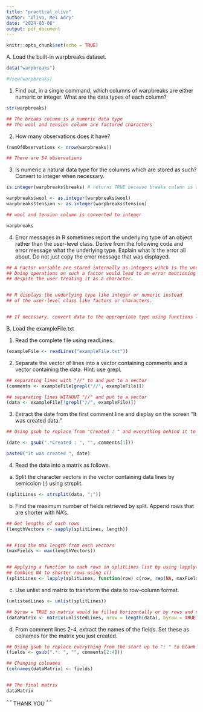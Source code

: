 ```yaml
---
title: "practical_olivo"
author: "Olivo, Mel Adry"
date: "2024-03-06"
output: pdf_document
---
```


```r
knitr::opts_chunk$set(echo = TRUE)
```

A. Load the built-in warpbreaks dataset.

```r

data("warpbreaks")

#View(warpbreaks)

```

1. Find out, in a single command, which columns of warpbreaks are either numeric or integer. 
What are the data types of each column?

```r

str(warpbreaks)

## The breaks column is a numeric data type
## The wool and tension column are factored characters

```

2. How many observations does it have?

```r

(numOfObservations <- nrow(warpbreaks))

## There are 54 observations

```

3. Is numeric a natural data type for the columns which are stored as such? 
Convert to integer when necessary.

```r

is.integer(warpbreaks$breaks) # returns TRUE because breaks column is already an integer

warpbreaks$wool <- as.integer(warpbreaks$wool) 
warpbreaks$tension <- as.integer(warpbreaks$tension)

## wool and tension column is converted to integer

warpbreaks

```

4. Error messages in R sometimes report the underlying type of an object rather than the
user-level class. Derive from the following code and error message what the
underlying type. Explain what is the error all about. Do not just copy the error
message that was displayed.

```r

## A Factor variable are stored internally as integers wihch is the underlying type. 
## Doing operations on such a factor would lead to an error mentioning "integer" 
## despite the user treating it as a character.


## R displays the underlying type like integer or numeric instead 
## of the user-level class like factors or characters.


## If necessary, convert data to the appropriate type using functions like as.integer().
```


B. Load the exampleFile.txt

1. Read the complete file using readLines.

```r

(exampleFile <- readLines("exampleFile.txt"))

```

2. Separate the vector of lines into a vector containing comments and a vector
containing the data. Hint: use grepl.

```r

## separating lines with "//" to and put to a vector
(comments <- exampleFile[grepl("//", exampleFile)])

## separating lines WITHOUT "//" and put to a vector
(data <- exampleFile[!grepl("//", exampleFile)])

```

3. Extract the date from the first comment line and display on the screen “It was created
data.”

```r

## Using gsub to replace from "Created : " and everything behind it to blank ""

(date <- gsub(".*Created : ", "", comments[1]))

paste0("It was created ", date)


```

4. Read the data into a matrix as follows.

a. Split the character vectors in the vector containing data lines by semicolon (;)
using strsplit.

```r

(splitLines <- strsplit(data, ";"))

```

b. Find the maximum number of fields retrieved by split. 
Append rows that are shorter with NA's.

```r

## Get lengths of each rows
(lengthVectors <- sapply(splitLines, length))


## Find the max length from each vectors
(maxFields <- max(lengthVectors))


## Applying a function to each rows in splitLines list by using lapply()
## Combine NA to shorter rows using c()
(splitLines <- lapply(splitLines, function(row) c(row, rep(NA, maxFields - length(row)))))

```

c. Use unlist and matrix to transform the data to row-column format.

```r

(unlistedLines <- unlist(splitLines))

## byrow = TRUE so matrix would be filled horizontally or by rows and not by columns.
(dataMatrix <- matrix(unlistedLines, nrow = length(data), byrow = TRUE))
```

d. From comment lines 2-4, extract the names of the fields.
Set these as colnames for the matrix you just created.

```r

## Using gsub to replace everything from the start up to ": " to blank ""
(fields <- gsub(".*: ", "", comments[2:4]))

## Changing colnames 
(colnames(dataMatrix) <- fields)


## The final matrix
dataMatrix

```

^_^ ^_^ THANK YOU ^_^ ^_^

